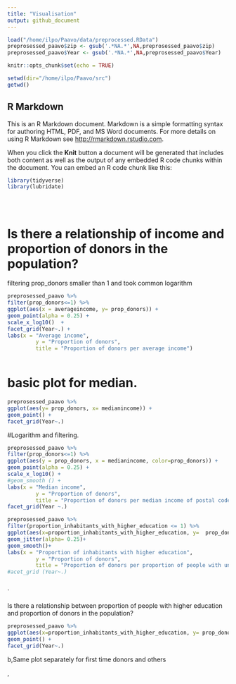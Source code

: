```yaml
---
title: "Visualisation"
output: github_document
---
```


```r
load("/home/ilpo/Paavo/data/preprocessed.RData")
preprosessed_paavo$zip <- gsub('.*NA.*',NA,preprosessed_paavo$zip)
preprosessed_paavo$Year <- gsub('.*NA.*',NA,preprosessed_paavo$Year)
```


```r
knitr::opts_chunk$set(echo = TRUE)

```
```r
setwd(dir="/home/ilpo/Paavo/src")
getwd()

```


## R Markdown

This is an R Markdown document. Markdown is a simple formatting syntax for authoring HTML, PDF, and MS Word documents. For more details on using R Markdown see <http://rmarkdown.rstudio.com>.

When you click the **Knit** button a document will be generated that includes both content as well as the output of any embedded R code chunks within the document. You can embed an R code chunk like this:

```r

library(tidyverse)
library(lubridate)





```




# Is there a relationship of income and proportion of donors in the population? 





filtering prop_donors smaller than 1 and took common logarithm 
```r
preprosessed_paavo %>% 
filter(prop_donors<=1) %>% 
ggplot(aes(x = averageincome, y= prop_donors)) +
geom_point(alpha = 0.25) +
scale_x_log10()  +
facet_grid(Year~.) +
labs(x = "Average income",
         y = "Proportion of donors",
         title = "Proportion of donors per average income")
```


```r

```
# basic plot for median. 
```r
preprosessed_paavo %>% 
ggplot(aes(y= prop_donors, x= medianincome)) +
geom_point() + 
facet_grid(Year~.)
```

#Logarithm and filtering. 

```r
preprosessed_paavo %>% 
filter(prop_donors<=1) %>% 
ggplot(aes(y = prop_donors, x = medianincome, color=prop_donors)) +
geom_point(alpha = 0.25) +
scale_x_log10() +
#geom_smooth () +
labs(x = "Median income",
         y = "Proportion of donors",
         title = "Proportion of donors per median income of postal codes per year")+
facet_grid(Year ~.)
```

```r
preprosessed_paavo %>%  
filter(proportion_inhabitants_with_higher_education <= 1) %>% 
ggplot(aes(x=proportion_inhabitants_with_higher_education, y=  prop_donors, color= prop_donors)) +
geom_jitter(alpha= 0.25)+
geom_smooth()+
labs(x = "Proportion of inhabitants with higher education",
         y = "Proportion of donors",
         title = "Proportion of donors per proportion of people with university degree")
#acet_grid (Year~.)
  
```




`






 Is there a relationship between proportion of people with higher education and proportion of donors in the population? 
 
  
```r
preprosessed_paavo %>% 
ggplot(aes(x=proportion_inhabitants_with_higher_education, y= prop_donors))+
geom_point() +
facet_grid(Year~.)
```
        

        

 
 b,Same plot separately for first time donors and others
 
 ,





